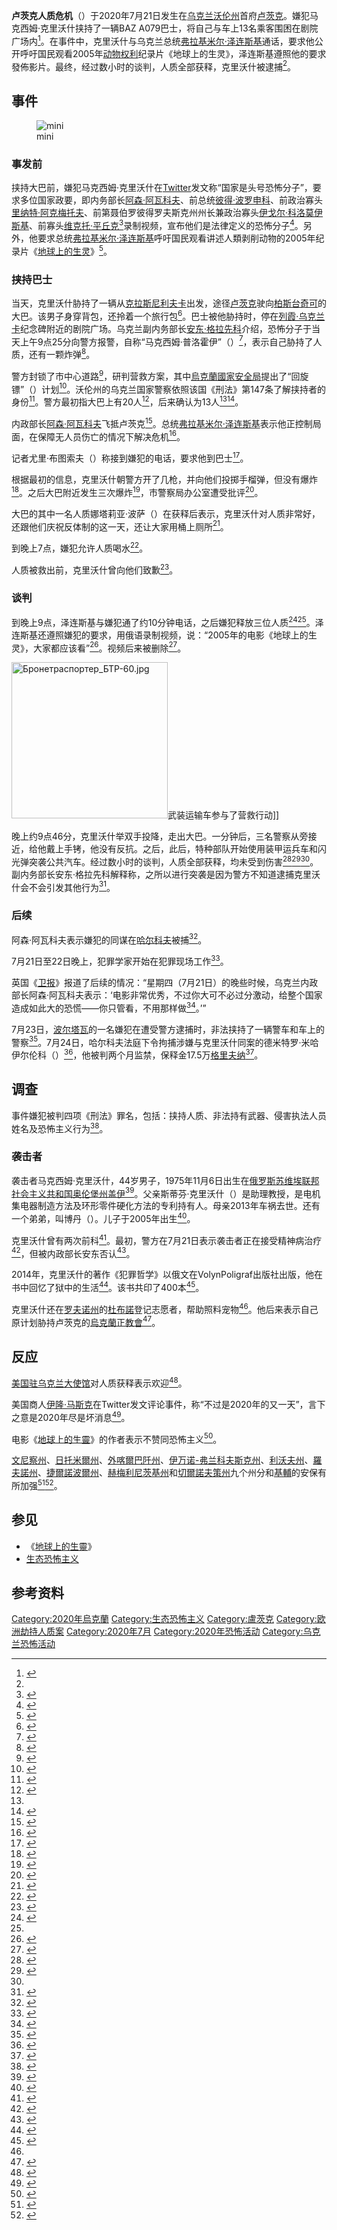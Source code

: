 {{NoteTA
|1=zh-hans:视频;zh-tw:影片;
}}
{{Infobox civilian attack
| title            = 卢茨克人质危机
| partof           = 
| image            = Луцьк, Пам'ятник поетесі і громадській діячці Лесі Українці.jpg
| image_size       = 
| image_upright    = 
| alt              = 
| caption          = 载有人质的大巴地处[[莉霞·乌克兰卡|莉霞·乌克兰卡]]纪念碑附近的剧院广场
| map              = 
| map_size         = 
| map_alt          = 
| map_caption      = 
| location         = {{UKR}}[[沃伦州|沃伦州]][[盧茨克|盧茨克]]
| target           = 
| coordinates      = 
| date             = {{Start date|2020|07|21}}
| time             = 
| timezone         = 
| type             = 
| fatalities       = 0
| injuries         = 0<ref name="a7260214">{{cite web|url=https://www.pravda.com.ua/rus/news/2020/07/22/7260214/|title=“Мы говорили 7-10 минут”: Зеленский рассказал детали общения с луцким террористом|website=Украинская правда|accessdate=2020-07-27|archive-date=2020-10-30|archive-url=https://web.archive.org/web/20201030024351/https://www.pravda.com.ua/rus/news/2020/07/22/7260214/|dead-url=no}}</ref>
| victims          = 13名人质<ref name="auto1">{{Cite web|title=У Луцьку звільнили 13 заручників|url=https://konkurent.ua/publication/60955/u-lutsku-zvilnili-13-zaruchnikiv/|website=konkurent.ua|accessdate=2020-07-23|language=uk|archive-date=2020-07-25|archive-url=https://web.archive.org/web/20200725040803/https://konkurent.ua/publication/60955/u-lutsku-zvilnili-13-zaruchnikiv/|dead-url=no}}</ref>
| perpetrators     = 马克西姆·克里沃什（{{lang|en|Maksym Kryvosh}}）
| assailants       = <!-- or | assailant = -->
| weapons          = [[AK-74突击步枪|AKS-74U突击步枪]]、[[左轮手枪|左轮手枪]]、[[RGD-5手榴彈|RGD-5]][[手榴弹|手榴弹]]、[[炸弹|炸弹]]<ref>{{cite web|url=https://www.ukrinform.ua/rubric-regions/3068217-luckomu-teroristu-ogolosili-pidozru.html|title="Луцькому терористу" оголосили підозру|website=www.ukrinform.ua|accessdate=2020-07-27|archive-date=2020-09-17|archive-url=https://web.archive.org/web/20200917080428/https://www.ukrinform.ua/rubric-regions/3068217-luckomu-teroristu-ogolosili-pidozru.html|dead-url=no}}</ref>
| numparts         = <!-- or | numpart = -->
| dfens            = <!-- or | dfen = -->
| motive           = 
| inquiry          = 
| coroner          = 
| accused          = 
| convicted        = 
| verdict          = 
| convictions      = 
| charges          = 
| litigation       = 
| website          = <!-- {{URL|example.com}} -->
| module           = 
}}
'''卢茨克人质危机'''（{{lang-uk|Захоплення заручників у Луцьку}}）于2020年7月21日发生在[[乌克兰|乌克兰]][[沃伦州|沃伦州]]首府[[卢茨克|卢茨克]]。嫌犯马克西姆·克里沃什挟持了一辆BAZ A079巴士，将自己与车上13名乘客围困在剧院广场内<ref name="auto2">{{Cite web|url=https://www.unian.ua/incidents/u-lucku-maksim-plohoy-zahopiv-avtobus-iz-zaruchnikami-vsi-podrobici-foto-video-onlayn-translyaciya-novini-ukrajina-11082818.html|title=Захоплення та звільнення заручників у Луцьку: всі подробиці (онлайн-трансляція)|website=www.unian.ua|access-date=2020-07-27|archive-date=2021-02-02|archive-url=https://web.archive.org/web/20210202010931/https://www.unian.ua/incidents/u-lucku-maksim-plohoy-zahopiv-avtobus-iz-zaruchnikami-vsi-podrobici-foto-video-onlayn-translyaciya-novini-ukrajina-11082818.html|dead-url=no}}</ref>。在事件中，克里沃什与乌克兰总统[[弗拉基米尔·泽连斯基|弗拉基米尔·泽连斯基]]通话，要求他公开呼吁国民观看2005年[[动物权利|动物权利]]纪录片《地球上的生灵》，泽连斯基遵照他的要求發佈影片。最终，经过数小时的谈判，人质全部获释，克里沃什被逮捕<ref name="auto2"/>。

== 事件==
[[File:Przemyśl,_autobusové_nádraží,_autobus.jpg|mini]]

=== 事发前 ===
{{External media||align=right||video1=[https://www.youtube.com/watch?v=LMwtRMdfhFo 纪录片《地球上的生灵》]}}

挟持大巴前，嫌犯马克西姆·克里沃什在[[Twitter|Twitter]]发文称“国家是头号恐怖分子”，要求多位国家政要，即内务部长[[阿森·阿瓦科夫|阿森·阿瓦科夫]]、前总统[[彼得·波罗申科|彼得·波罗申科]]、前政治寡头[[里纳特·阿克梅托夫|里纳特·阿克梅托夫]]、前第聂伯罗彼得罗夫斯克州州长兼政治寡头[[伊戈尔·科洛莫伊斯基|伊戈尔·科洛莫伊斯基]]、前寡头[[维克托·平丘克|维克托·平丘克]]<ref>{{Cite web |url=https://www.ukrinform.ua/rubric-regions/3067053-luckij-terorist-visunuv-svoi-vimogi.html |title=вимоги до топ-осіб України |access-date=2020-07-27 |archive-date=2020-08-24 |archive-url=https://web.archive.org/web/20200824023741/https://www.ukrinform.ua/rubric-regions/3067053-luckij-terorist-visunuv-svoi-vimogi.html |dead-url=no }}</ref>录制视频，宣布他们是法律定义的恐怖分子<ref>{{Cite web|url=https://korrespondent.net/ukraine/4254391-lutskyi-terroryst-zapysal-vydeo-pered-zakhvatom|title=Луцкий террорист записал видео перед захватом|website=korrespondent.net|access-date=2020-07-27|archive-date=2020-10-03|archive-url=https://web.archive.org/web/20201003075423/https://korrespondent.net/ukraine/4254391-lutskyi-terroryst-zapysal-vydeo-pered-zakhvatom|dead-url=no}}</ref>。另外，他要求总统[[弗拉基米尔·泽连斯基|弗拉基米尔·泽连斯基]]呼吁国民观看讲述人類剥削动物的2005年纪录片《[[地球上的生灵|地球上的生灵]]》<ref name="a4254606">{{Cite web|url=https://korrespondent.net/ukraine/4254606-zakhvatchyk-avtobusa-zanymalsia-opekoi-zhyvotnykh|title=Захватчик автобуса занимался опекой животных|website=korrespondent.net|access-date=2020-07-27|archive-date=2020-07-29|archive-url=https://web.archive.org/web/20200729091150/https://korrespondent.net/ukraine/4254606-zakhvatchyk-avtobusa-zanymalsia-opekoi-zhyvotnykh|dead-url=no}}</ref>。

=== 挟持巴士 ===
当天，克里沃什胁持了一辆从[[克拉斯尼利夫卡|克拉斯尼利夫卡]]出发，途径[[卢茨克|卢茨克]]驶向[[柏斯台奇可|柏斯台奇可]]的大巴。该男子身穿背包，还拎着一个旅行包<ref>{{Cite web|url=https://www.pravda.com.ua/rus/news/2020/07/21/7260166/|title=Появилось видео, как луцкий террорист попал в автобус|website=Украинская правда|access-date=2020-07-27|archive-date=2020-07-24|archive-url=https://web.archive.org/web/20200724083726/https://www.pravda.com.ua/rus/news/2020/07/21/7260166/|dead-url=no}}</ref>。巴士被他胁持时，停在[[列霞·乌克兰卡|列霞·乌克兰卡]]纪念碑附近的剧院广场。乌克兰副内务部长[[安东·格拉先科|安东·格拉先科]]介绍，恐怖分子于当天上午9点25分向警方报警，自称“马克西姆·普洛霍伊”（{{lang|en|Maksim Plokhoy}}）<ref>{{Cite web|url=https://korrespondent.net/ukraine/4254407-v-mvd-rasskazaly-o-zakhvatchyke-avtobusa-v-lutske|title=В МВД рассказали о захватчике автобуса в Луцке|website=korrespondent.net|access-date=2020-07-27|archive-date=2020-09-18|archive-url=https://web.archive.org/web/20200918181104/https://korrespondent.net/ukraine/4254407-v-mvd-rasskazaly-o-zakhvatchyke-avtobusa-v-lutske|dead-url=no}}</ref>，表示自己胁持了人质，还有一颗炸弹<ref>{{Cite news|date=2020-07-21|title=Ukraine gunman holds 20 hostages on bus|language=en-GB|work=BBC News|url=https://www.bbc.com/news/world-europe-53483585|access-date=2020-07-21|archive-date=2020-12-30|archive-url=https://web.archive.org/web/20201230210700/https://www.bbc.com/news/world-europe-53483585|dead-url=no}}</ref>。

警方封锁了市中心道路<ref>{{Cite web|url=https://konkurent.ua/publication/60914/tsentr-lutska-perekritiy-i-dlya-ludey-i-dlya-mashin-foto/|title=Центр Луцька перекритий і для людей, і для машин (фото)|website=konkurent.ua|access-date=2020-07-27|archive-date=2020-07-21|archive-url=https://web.archive.org/web/20200721110638/https://konkurent.ua/publication/60914/tsentr-lutska-perekritiy-i-dlya-ludey-i-dlya-mashin-foto/|dead-url=no}}</ref>，研判营救方案，其中[[烏克蘭國家安全局|烏克蘭國家安全局]]提出了“回旋镖”（{{lang|en|Boomerang}}）计划<ref>{{Cite web|url=https://interfax.com.ua/news/general/675977.html|title=Шмыгаль о захвате заложников в Луцке: Главное сейчас - сохранить их жизни|website=Интерфакс-Украина|access-date=2020-07-27|archive-date=2020-09-12|archive-url=https://web.archive.org/web/20200912201712/https://interfax.com.ua/news/general/675977.html|dead-url=no}}</ref>。沃伦州的乌克兰国家警察依照该国《刑法》第147条了解挟持者的身份<ref>{{Cite web|url=https://www.kmu.gov.ua/news/zaraz-golovne-zberegti-zhittya-lyudej-denis-shmigal-pro-situaciyu-v-lucku|title=Кабінет Міністрів України - Зараз головне - зберегти життя людей, - Денис Шмигаль про ситуацію в Луцьку|website=www.kmu.gov.ua|access-date=2020-07-27|archive-date=2020-09-27|archive-url=https://web.archive.org/web/20200927070449/https://www.kmu.gov.ua/news/zaraz-golovne-zberegti-zhittya-lyudej-denis-shmigal-pro-situaciyu-v-lucku|dead-url=no}}</ref>。警方最初指大巴上有20人<ref>{{Cite web|url=https://www.radiosvoboda.org/a/news-lutsk-nevidomyj-zahopyv-avtobus-20-zaruchnykiv/30738976.html|title=У Луцьку невідомий захопив автобус із 20 людьми – поліція|website=Радіо Свобода|access-date=2020-07-27|archive-date=2021-02-17|archive-url=https://web.archive.org/web/20210217125045/https://www.radiosvoboda.org/a/news-lutsk-nevidomyj-zahopyv-avtobus-20-zaruchnykiv/30738976.html|dead-url=no}}</ref>，后来确认为13人<ref name="auto1"/><ref name="auto">{{Cite web|url=https://www.bbc.com/news/world-europe-53489527|title=Ukraine siege ends after president's bizarre video|date=2020-07-21|via=www.bbc.com|access-date=2020-07-27|archive-date=2021-02-24|archive-url=https://web.archive.org/web/20210224003558/https://www.bbc.com/news/world-europe-53489527|dead-url=no}}</ref>。

内政部长[[阿森·阿瓦科夫|阿森·阿瓦科夫]]飞抵卢茨克<ref>{{Cite web|url=https://www.pravda.com.ua/rus/news/2020/07/21/7260113/|title=Аваков вылетел в Луцк. В МВД назвали имя террориста|website=Украинская правда|access-date=2020-07-27|archive-date=2020-12-05|archive-url=https://web.archive.org/web/20201205091629/https://www.pravda.com.ua/rus/news/2020/07/21/7260113/|dead-url=no}}</ref>。总统[[弗拉基米尔·泽连斯基|弗拉基米尔·泽连斯基]]表示他正控制局面，在保障无人员伤亡的情况下解决危机<ref>{{Cite web|url=https://www.pravda.com.ua/rus/news/2020/07/21/7260103/|title=Зеленский о луцком террористе: Делается все, чтобы урегулировать ситуацию без жертв|website=Украинская правда|access-date=2020-07-27|archive-date=2020-09-14|archive-url=https://web.archive.org/web/20200914231622/https://www.pravda.com.ua/rus/news/2020/07/21/7260103/|dead-url=no}}</ref>。

记者尤里·布图索夫（{{lang|en|Yuriy Butusov}}）称接到嫌犯的电话，要求他到巴士<ref>{{Cite web|url=https://www.ukrinform.ru/rubric-regions/3067038-luckij-terrorist-pozvonil-butusovu-trebuet-pribytia-smi.html|title="Луцкий террорист" позвонил Бутусову – требует прибытия СМИ|website=www.ukrinform.ru|access-date=2020-07-27|archive-date=2020-07-21|archive-url=https://web.archive.org/web/20200721145550/https://www.ukrinform.ru/rubric-regions/3067038-luckij-terrorist-pozvonil-butusovu-trebuet-pribytia-smi.html|dead-url=no}}</ref>。

根据最初的信息，克里沃什朝警方开了几枪，并向他们投掷手榴弹，但没有爆炸<ref>{{Cite web|language=ru|url=https://www.kommersant.ru/doc/4425196|title=Захватчик заложников в Луцке открыл огонь по полиции и выбросил из автобуса гранату|website=www.kommersant.ru|date=2020-07-21|accessdate=2020-07-21|archive-date=2020-12-06|archive-url=https://web.archive.org/web/20201206004941/https://www.kommersant.ru/doc/4425196|dead-url=no}}</ref>。之后大巴附近发生三次爆炸<ref>{{Cite web|url=https://govoritmoskva.ru/news/240707/?utm_source=yxnews&utm_medium=desktop&utm_referrer=https://yandex.ru/news|title=На месте захвата заложников в украинском Луцке прозвучали взрывы|website=govoritmoskva.ru|accessdate=2020-07-21|archive-date=2020-07-21|archive-url=https://web.archive.org/web/20200721144030/https://govoritmoskva.ru/news/240707/?utm_source=yxnews&utm_medium=desktop&utm_referrer=https%3A%2F%2Fyandex.ru%2Fnews|dead-url=no}}</ref>，市警察局办公室遭受批评<ref>{{Cite web|language=ru|url=https://nv.ua/ukraine/events/zahvat-avtobusa-v-lucke-obstrelyali-ofis-s-avakovym-novosti-lucka-50101324.html|title=В Луцке стреляли в помещение, в котором Аваков проводит совещание|website=nv.ua|accessdate=2020-07-21|archive-date=2022-03-30|archive-url=https://web.archive.org/web/20220330035405/https://nv.ua/ukraine/events/zahvat-avtobusa-v-lucke-obstrelyali-ofis-s-avakovym-novosti-lucka-50101324.html}}</ref>。

大巴的其中一名人质娜塔莉亚·波萨（{{lang|en|Natalia Bosa}}）在获释后表示，克里沃什对人质非常好，还跟他们庆祝反体制的这一天，还让大家用桶上厕所<ref>{{cite web|url=https://nv.ua/ukraine/events/zahvat-avtobusa-v-lucke-pervye-zayavleniya-zalozhnikov-novosti-lucka-50101471.html|title=«Относился хорошо и не угрожал». Что рассказали заложники луцкого террориста после освобождения|website=nv.ua|accessdate=2020-07-27|archive-date=2022-02-15|archive-url=https://web.archive.org/web/20220215015556/https://nv.ua/ukraine/events/zahvat-avtobusa-v-lucke-pervye-zayavleniya-zalozhnikov-novosti-lucka-50101471.html}}</ref>。

到晚上7点，嫌犯允许人质喝水<ref>{{Cite web|url=https://hromadske.ua/ru/posts/v-centre-lucka-vooruzhennyj-muzhchina-zahvatil-avtobus-s-zalozhnikami-ih-okolo-20|title=В центре Луцка вооруженный мужчина захватил автобус с заложниками. Текстовый онлайн|website=hromadske.ua|access-date=2020-07-27|archive-date=2020-09-14|archive-url=https://web.archive.org/web/20200914024000/https://hromadske.ua/ru/posts/v-centre-lucka-vooruzhennyj-muzhchina-zahvatil-avtobus-s-zalozhnikami-ih-okolo-20|dead-url=no}}</ref>。

人质被救出前，克里沃什曾向他们致歉<ref>{{cite web |title=Луцький терорист роздавав своїм заручникам гроші – ЗМІ (відео)  Детальніше читайте на |url=https://www.unian.ua/incidents/terakt-u-lucku-krivosh-rozdavav-svojim-zaruchnikam-groshi-zmi-novini-ukrajina-11092163.html |website=UNIAN |accessdate=2020-08-03 |date=2020-07-28 |archive-date=2020-09-18 |archive-url=https://web.archive.org/web/20200918014341/https://www.unian.ua/incidents/terakt-u-lucku-krivosh-rozdavav-svojim-zaruchnikam-groshi-zmi-novini-ukrajina-11092163.html |dead-url=no }}</ref>。

=== 谈判 ===
到晚上9点，泽连斯基与嫌犯通了约10分钟电话，之后嫌犯释放三位人质<ref>{{Cite web|url=https://www.pravda.com.ua/rus/news/2020/07/21/7260193/|title=Зеленский поговорил с “Плохим”, который держит заложников|website=Украинская правда|access-date=2020-07-27|archive-date=2020-07-27|archive-url=https://web.archive.org/web/20200727072554/https://www.pravda.com.ua/rus/news/2020/07/21/7260193/|dead-url=no}}</ref><ref name="a7260214" />。泽连斯基还遵照嫌犯的要求，用俄语录制视频，说：“2005年的电影《地球上的生灵》，大家都应该看”<ref>{{Cite web|url=https://www.pravda.com.ua/rus/news/2020/07/21/7260194/|title=Президент выполнил требование террориста, а потом удалил видеообращение|website=Украинская правда|access-date=2020-07-27|archive-date=2020-10-29|archive-url=https://web.archive.org/web/20201029223446/https://www.pravda.com.ua/rus/news/2020/07/21/7260194/|dead-url=no}}</ref>。视频后来被删除<ref>{{Cite web|url=https://varlamov.ru/3968187.html|title=Зеленский записал странное видео по требованию мужчины, захватившего заложников в Луцке|website=varlamov.ru|accessdate=2020-07-21|archive-date=2020-12-04|archive-url=https://web.archive.org/web/20201204112743/https://varlamov.ru/3968187.html|dead-url=no}}</ref>。

[[File:Бронетраспортер_БТР-60.jpg|250px]]武装运输车参与了营救行动]]

晚上约9点46分，克里沃什举双手投降，走出大巴。一分钟后，三名警察从旁接近，给他戴上手铐，他没有反抗。之后，此后，特种部队开始使用装甲运兵车和闪光弹突袭公共汽车。经过数小时的谈判，人质全部获释，均未受到伤害<ref>{{Cite web|url=https://tass.ru/proisshestviya/9020561?keepThis=true&TB_iframe=true&height=500&width=1100&caption=%D0%A2%D0%90%D0%A1%D0%A1|title=Террорист, захвативший автобус в Луцке, задержан|website=ТАСС|accessdate=2020-07-21|archive-date=2020-07-21|archive-url=https://web.archive.org/web/20200721185625/https://tass.ru/proisshestviya/9020561?keepThis=true&TB_iframe=true&height=500&width=1100&caption=%D0%A2%D0%90%D0%A1%D0%A1|dead-url=no}}</ref><ref>{{Cite web|url=https://korrespondent.net/ukraine/4254688-zakhvatchyk-avtobusa-v-lutske-zaderzhan|title=Захватчик автобуса в Луцке задержан|website=korrespondent.net|access-date=2020-07-27|archive-date=2020-11-24|archive-url=https://web.archive.org/web/20201124172722/https://korrespondent.net/ukraine/4254688-zakhvatchyk-avtobusa-v-lutske-zaderzhan|dead-url=no}}</ref><ref name="auto"/>。副内务部长安东·格拉先科解释称，之所以进行突袭是因为警方不知道逮捕克里沃什会不会引发其他行为<ref>{{cite web|url=https://www.pravda.com.ua/rus/news/2020/07/22/7260258/|title=“Луцкий теракт”: в МВД объяснили, почему спецназ прибыл после задержания|website=Украинская правда|accessdate=2020-07-27|archive-date=2020-07-30|archive-url=https://web.archive.org/web/20200730041249/https://www.pravda.com.ua/rus/news/2020/07/22/7260258/|dead-url=no}}</ref>。

=== 后续 ===
阿森·阿瓦科夫表示嫌犯的同谋在[[哈尔科夫|哈尔科夫]]被捕<ref>{{Cite web|url=https://ua.interfax.com.ua/news/general/676139.html|title=У луцького терориста були спільники в інших містах України|website=Інтерфакс-Україна|access-date=2020-07-27|archive-date=2020-09-18|archive-url=https://web.archive.org/web/20200918072627/https://ua.interfax.com.ua/news/general/676139.html|dead-url=no}}</ref>。

7月21日至22日晚上，犯罪学家开始在犯罪现场工作<ref>{{cite web|url=https://www.pravda.com.ua/rus/news/2020/07/22/7260220/|title=На месте теракта в Луцке начали работать криминалисты|website=Украинская правда|accessdate=2020-07-27|archive-date=2020-09-06|archive-url=https://web.archive.org/web/20200906172346/https://www.pravda.com.ua/rus/news/2020/07/22/7260220/|dead-url=no}}</ref>。

英国《[[卫报|卫报]]》报道了后续的情况：“星期四（7月21日）的晚些时候，乌克兰内政部长阿森·阿瓦科夫表示：‘电影非常优秀，不过你大可不必过分激动，给整个国家造成如此大的恐慌——你只管看，不用那样做<ref>{{cite web |last1=Roth |first1=Andrew |title=Hostage siege ends after Ukrainian president endorses Joaquin Phoenix film |url=https://www.theguardian.com/world/2020/jul/21/hostage-siege-ends-after-ukrainian-president-endorses-joaquin-phoenix-film |website=The Guardian |accessdate=2020-07-27 |date=2020-07-21 |archive-date=2021-02-01 |archive-url=https://web.archive.org/web/20210201040210/https://www.theguardian.com/world/2020/jul/21/hostage-siege-ends-after-ukrainian-president-endorses-joaquin-phoenix-film |dead-url=no }}</ref>。’”

7月23日，[[波尔塔瓦|波尔塔瓦]]的一名嫌犯在遭受警方逮捕时，非法挟持了一辆警车和车上的警察<ref>{{cite web|url=https://www.unian.ua/incidents/poltavskiy-terorist-jide-u-napryamku-kiyeva-iz-zaruchnikom-i-granatoyu-novini-ukrajina-11086154.html|title="Полтавський терорист" їде у напрямку Києва із заручником і гранатою (фото)|website=www.unian.ua|accessdate=2020-07-27|archive-date=2020-08-10|archive-url=https://web.archive.org/web/20200810151305/https://www.unian.ua/incidents/poltavskiy-terorist-jide-u-napryamku-kiyeva-iz-zaruchnikom-i-granatoyu-novini-ukrajina-11086154.html|dead-url=no}}</ref>。7月24日，哈尔科夫法庭下令拘捕涉嫌与克里沃什同案的德米特罗·米哈伊尔伦科（{{lang|en|Dmytro Mykhaylenko}}）<ref>{{cite web|url=https://www.pravda.com.ua/news/2020/07/24/7260581/|title=Суд взяв під варту можливого спільника “луцького терориста”: призначено заставу|website=Українська правда|accessdate=2020-07-27|archive-date=2021-01-09|archive-url=https://web.archive.org/web/20210109001723/https://www.pravda.com.ua/news/2020/07/24/7260581/|dead-url=no}}</ref>，他被判两个月监禁，保释金17.5万[[乌克兰格里夫纳|格里夫纳]]<ref>{{Cite web|title=У Харкові заарештували ймовірного спільника Кривоша|url=https://www.rbc.ua/ukr/news/harkove-arestovali-predpolagaemogo-soobshchnika-1595590134.html|website=РБК-Украина|accessdate=2020-07-25|language=ru|archive-date=2020-07-29|archive-url=https://web.archive.org/web/20200729151916/https://www.rbc.ua/ukr/news/harkove-arestovali-predpolagaemogo-soobshchnika-1595590134.html|dead-url=no}}</ref>。

== 调查 ==
事件嫌犯被判四项《刑法》罪名，包括：挟持人质、非法持有武器、侵害执法人员姓名及恐怖主义行为<ref>{{cite web|url=https://korrespondent.net/ukraine/4254842-lutskoho-terrorysta-obvyniauit-po-chetyrem-statiam|title=Луцкого террориста обвиняют по четырем статьям|website=korrespondent.net|accessdate=2020-07-27|archive-date=2020-08-18|archive-url=https://web.archive.org/web/20200818083536/https://korrespondent.net/ukraine/4254842-lutskoho-terrorysta-obvyniauit-po-chetyrem-statiam|dead-url=no}}</ref>。

=== 袭击者 ===
袭击者马克西姆·克里沃什，44岁男子，1975年11月6日出生在[[俄罗斯苏维埃联邦社会主义共和国|俄罗斯苏维埃联邦社会主义共和国]][[奥伦堡州|奥伦堡州]][[盖伊|盖伊]]<ref>{{Cite web|url=https://konkurent.ua/publication/60923/turma-i-duhovna-seminariya-scho-vidomo-pro-lutskogo-terorista-onovleno/|title=Тюрма і духовна семінарія: що відомо про луцького терориста (оновлено)|website=konkurent.ua|access-date=2020-07-27|archive-date=2020-07-25|archive-url=https://web.archive.org/web/20200725175222/https://konkurent.ua/publication/60923/turma-i-duhovna-seminariya-scho-vidomo-pro-lutskogo-terorista-onovleno/|dead-url=no}}</ref>。父亲斯蒂芬·克里沃什（{{lang|en|Stepan Kryvosh}}）是{{le|伊戈尔·西科斯基基辅理工学院|Igor Sikorsky Kyiv Polytechnic Institute}}助理教授，是电机集电器制造方法及环形零件硬化方法的专利持有人。母亲2013年车祸去世。还有一个弟弟，叫博丹（{{lang|en|Bohdan}}）。儿子于2005年出生<ref>{{Cite web|url=https://strana.ua/news/279905-maksim-krivosh-biohrafija-lutskoho-terrorista-i-za-chto-on-sidel.html|title=Бандитизм, взрывчатка, философия. Что известно о луцком террористе Кривоше, захватившего маршрутку с людьми|website=strana.ua|access-date=2020-07-27|archive-date=2020-07-21|archive-url=https://web.archive.org/web/20200721153132/https://strana.ua/news/279905-maksim-krivosh-biohrafija-lutskoho-terrorista-i-za-chto-on-sidel.html|dead-url=no}}</ref>。

克里沃什曾有两次前科<ref>{{Cite web|url=https://www.volynnews.com/news/all/kilka-terminiv-u-viaznytsi-ta-likuvannia-u-psykhlikarni-vidome-imia-cho/|title=Кілька термінів у в’язниці та лікування у психлікарні: відоме ім’я чоловіка, який захопив заручників у Луцьку. Оновлено|website=Волинські новини|access-date=2020-07-27|archive-date=2020-11-25|archive-url=https://web.archive.org/web/20201125142052/https://www.volynnews.com/news/all/kilka-terminiv-u-viaznytsi-ta-likuvannia-u-psykhlikarni-vidome-imia-cho/|dead-url=no}}</ref>。最初，警方在7月21日表示袭击者正在接受精神病治疗<ref>{{Cite web|url=https://korrespondent.net/ukraine/4254438-polytsyia-lutskyi-terroryst-byl-na-uchete-u-psykhyatra|title=Полиция: луцкий террорист был на учете у психиатра|website=korrespondent.net|access-date=2020-07-27|archive-date=2020-07-22|archive-url=https://web.archive.org/web/20200722110333/https://korrespondent.net/ukraine/4254438-polytsyia-lutskyi-terroryst-byl-na-uchete-u-psykhyatra|dead-url=no}}</ref>，但被内政部长安东否认<ref>{{Cite web|url=https://tsn.ua/ru/ukrayina/avakov-oproverg-informaciyu-o-tom-chto-luckiy-terrorist-lechilsya-v-psihbolnice-1589830.html|title=Аваков опроверг информацию о том, что луцкий террорист лечился в психбольнице|date=2020-07-21|website=ТСН.ua|access-date=2020-07-27|archive-date=2020-07-30|archive-url=https://web.archive.org/web/20200730235153/https://tsn.ua/ru/ukrayina/avakov-oproverg-informaciyu-o-tom-chto-luckiy-terrorist-lechilsya-v-psihbolnice-1589830.html|dead-url=no}}</ref>。

2014年，克里沃什的著作《犯罪哲学》以俄文在VolynPoligraf出版社出版，他在书中回忆了狱中的生活<ref>{{Cite web|url=https://hromadske.ua/ru/posts/v-tipografii-rasskazali-pochemu-opublikovali-knigu-muzhchiny-kotoryj-zahvatil-avtobus-v-lucke|title=В типографии рассказали, почему опубликовали книгу мужчины, который захватил автобус в Луцке|website=hromadske.ua|access-date=2020-07-27|archive-date=2020-07-24|archive-url=https://web.archive.org/web/20200724064530/https://hromadske.ua/ru/posts/v-tipografii-rasskazali-pochemu-opublikovali-knigu-muzhchiny-kotoryj-zahvatil-avtobus-v-lucke|dead-url=no}}</ref>。该书共印了400本<ref>{{Cite web|url=https://bykvu.com/ru/bukvy/filosofija-prestupnika-o-chem-kniga-maksima-plohogo-zahvativshego-zalozhnikov-v-lucke/|title=«Философия преступника»: о чем книга Максима Плохого, захватившего заложников в Луцке|access-date=2020-07-27|archive-date=2020-07-21|archive-url=https://web.archive.org/web/20200721150652/https://bykvu.com/ru/bukvy/filosofija-prestupnika-o-chem-kniga-maksima-plohogo-zahvativshego-zalozhnikov-v-lucke/|dead-url=no}}</ref>。

克里沃什还在[[罗夫诺州|罗夫诺州]]的[[杜布諾|杜布諾]]登记志愿者，帮助照料宠物<ref name="a4254606" />。他后来表示自己原计划胁持卢茨克的[[烏克蘭正教會|烏克蘭正教會]]{{le|卢茨克圣三一大教堂|Holy Trinity Orthodox Cathedral, Lutsk|圣三一大教堂}}<ref>{{Cite web|title=Луцький терорист заявив, що планував захопити собор|url=https://www.rbc.ua/ukr/news/lutskiy-terrorist-zayavil-planiroval-zahvatit-1595513548.html|website=РБК-Украина|accessdate=2020-07-25|language=ru|archive-date=2020-07-29|archive-url=https://web.archive.org/web/20200729114315/https://www.rbc.ua/ukr/news/lutskiy-terrorist-zayavil-planiroval-zahvatit-1595513548.html|dead-url=no}}</ref>。

== 反应 ==
[[美国驻乌克兰大使馆|美国驻乌克兰大使馆]]对人质获释表示欢迎<ref>{{cite web|url=https://nv.ua/ukraine/events/zahvat-zalozhnikov-v-lucke-zayavlenie-ssha-o-specoperacii-novosti-lucka-50101507.html|title=Посольство США в Украине отреагировало на спецоперацию по освобождению заложников в Луцке|website=nv.ua|accessdate=2020-07-27}}</ref>。

美国商人[[伊隆·马斯克|伊隆·马斯克]]在Twitter发文评论事件，称“不过是2020年的又一天”，言下之意是2020年尽是坏消息<ref>{{cite web|url=https://www.pravda.com.ua/news/2020/07/22/7260246/|title=Ілон Маск прокоментував теракт у Луцьку|website=Українська правда|accessdate=2020-07-27|archive-date=2020-07-27|archive-url=https://web.archive.org/web/20200727124535/https://www.pravda.com.ua/news/2020/07/22/7260246/|dead-url=no}}</ref>。

电影《[[地球上的生靈|地球上的生靈]]》的作者表示不赞同恐怖主义<ref>{{cite web|url=https://www.pravda.com.ua/news/2020/07/23/7260438/|title=“Земляни” відреагували на події в Луцьку: не схвалюємо терор|website=Українська правда|accessdate=2020-07-27|archive-date=2020-07-26|archive-url=https://web.archive.org/web/20200726015059/https://www.pravda.com.ua/news/2020/07/23/7260438/|dead-url=no}}</ref>。

[[文尼察州|文尼察州]]、[[日托米爾州|日托米爾州]]、[[外喀爾巴阡州|外喀爾巴阡州]]、[[伊万诺-弗兰科夫斯克州|伊万诺-弗兰科夫斯克州]]、[[利沃夫州|利沃夫州]]、[[羅夫諾州|羅夫諾州]]、[[捷爾諾波爾州|捷爾諾波爾州]]、[[赫梅利尼茨基州|赫梅利尼茨基州]]和[[切爾諾夫策州|切爾諾夫策州]]九个州分和[[基輔|基輔]]的安保有所加强<ref>{{cite web |title=Через захоплення заручників у Луцьку поліція встановила пости на в’їздах до 9 міст |url=https://www.volyn.com.ua/news/157187-cherez-zakhoplennia-zaruchnykiv-u-lutsku-politsiia-vstanovyla-posty-na-v-izdakh-do-9-mist |website=www.volyn.com.ua |accessdate=2020-07-27 |date=2020-07-22 |archive-date=2020-08-04 |archive-url=https://web.archive.org/web/20200804193007/https://www.volyn.com.ua/news/157187-cherez-zakhoplennia-zaruchnykiv-u-lutsku-politsiia-vstanovyla-posty-na-v-izdakh-do-9-mist |dead-url=no }}</ref><ref>{{cite web |title=СБУ посилила заходи безпеки у Києві після захоплення заручників у Луцьку |url=https://day.kyiv.ua/uk/news/240720-sbu-posylyla-zahody-bezpeky-u-kyyevi-pislya-zahoplennya-zaruchnykiv-u-lucku |publisher=День |accessdate=2020-07-27 |date=2020-07-24 |archive-date=2020-07-26 |archive-url=https://web.archive.org/web/20200726073307/http://day.kyiv.ua/uk/news/240720-sbu-posylyla-zahody-bezpeky-u-kyyevi-pislya-zahoplennya-zaruchnykiv-u-lucku |dead-url=no }}</ref>。

== 参见 ==
*《[[地球上的生靈|地球上的生靈]]》
* [[生态恐怖主义|生态恐怖主义]]

== 参考资料 ==
{{reflist|2}}

[[Category:2020年烏克蘭|Category:2020年烏克蘭]]
[[Category:生态恐怖主义|Category:生态恐怖主义]]
[[Category:盧茨克|Category:盧茨克]]
[[Category:欧洲劫持人质案|Category:欧洲劫持人质案]]
[[Category:2020年7月|Category:2020年7月]]
[[Category:2020年恐怖活动|Category:2020年恐怖活动]]
[[Category:乌克兰恐怖活动|Category:乌克兰恐怖活动]]